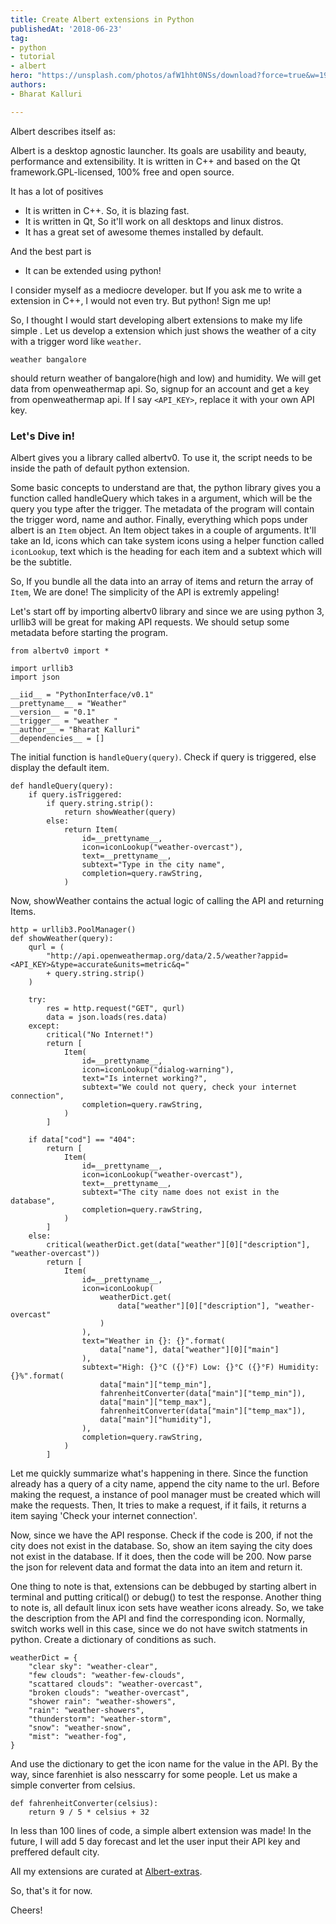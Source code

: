 ```yaml
---
title: Create Albert extensions in Python
publishedAt: '2018-06-23'
tag:
- python
- tutorial
- albert
hero: "https://unsplash.com/photos/afW1hht0NSs/download?force=true&w=1920"
authors:
- Bharat Kalluri

---
```

Albert describes itself as:

Albert is a desktop agnostic launcher. Its goals are usability and beauty,
performance and extensibility. It is written in C++ and based on the Qt
framework.GPL-licensed, 100% free and open source.

It has a lot of positives

- It is written in C++. So, it is blazing fast.
- It is written in Qt, So it'll work on all desktops and linux distros.
- It has a great set of awesome themes installed by default.

And the best part is

- It can be extended using python!

I consider myself as a mediocre developer. but If you ask me to write a
extension in C++, I would not even try. But python! Sign me up!

So, I thought I would start developing albert extensions to make my life simple
. Let us develop a extension which just shows the weather of a city with a
trigger word like `weather`.

`weather bangalore`

should return weather of bangalore(high and low) and humidity. We will get data
from openweathermap api. So, signup for an account and get a key from
openweathermap api. If I say `<API_KEY>`, replace it with your own API
key.

### Let's Dive in!

Albert gives you a library called albertv0. To use it, the script needs to be
inside the path of default python extension.

Some basic concepts to understand are that, the python library gives you a function
called handleQuery which takes in a argument, which will be the query you type after
the trigger. The metadata of the program will contain the trigger word, name and author.
Finally, everything which pops under albert is an `Item` object. An Item object takes in
a couple of arguments. It'll take an Id, icons which can take system icons using a helper
function called `iconLookup`, text which is the heading for each item and a subtext which
will be the subtitle.

So, If you bundle all the data into an array of items and return the array of `Item`, We
are done! The simplicity of the API is extremly appeling!

Let's start off by importing albertv0 library and since we are using python 3, urllib3
will be great for making API requests. We should setup some metadata before starting
the program.

```
from albertv0 import *

import urllib3
import json

__iid__ = "PythonInterface/v0.1"
__prettyname__ = "Weather"
__version__ = "0.1"
__trigger__ = "weather "
__author__ = "Bharat Kalluri"
__dependencies__ = []
```

The initial function is `handleQuery(query)`. Check if query is triggered, else display the default item.

```
def handleQuery(query):
    if query.isTriggered:
        if query.string.strip():
            return showWeather(query)
        else:
            return Item(
                id=__prettyname__,
                icon=iconLookup("weather-overcast"),
                text=__prettyname__,
                subtext="Type in the city name",
                completion=query.rawString,
            )
```

Now, showWeather contains the actual logic of calling the API and returning Items.
```
http = urllib3.PoolManager()
def showWeather(query):
    qurl = (
        "http://api.openweathermap.org/data/2.5/weather?appid=<API_KEY>&type=accurate&units=metric&q="
        + query.string.strip()
    )

    try:
        res = http.request("GET", qurl)
        data = json.loads(res.data)
    except:
        critical("No Internet!")
        return [
            Item(
                id=__prettyname__,
                icon=iconLookup("dialog-warning"),
                text="Is internet working?",
                subtext="We could not query, check your internet connection",
                completion=query.rawString,
            )
        ]

    if data["cod"] == "404":
        return [
            Item(
                id=__prettyname__,
                icon=iconLookup("weather-overcast"),
                text=__prettyname__,
                subtext="The city name does not exist in the database",
                completion=query.rawString,
            )
        ]
    else:
        critical(weatherDict.get(data["weather"][0]["description"], "weather-overcast"))
        return [
            Item(
                id=__prettyname__,
                icon=iconLookup(
                    weatherDict.get(
                        data["weather"][0]["description"], "weather-overcast"
                    )
                ),
                text="Weather in {}: {}".format(
                    data["name"], data["weather"][0]["main"]
                ),
                subtext="High: {}°C ({}°F) Low: {}°C ({}°F) Humidity: {}%".format(
                    data["main"]["temp_min"],
                    fahrenheitConverter(data["main"]["temp_min"]),
                    data["main"]["temp_max"],
                    fahrenheitConverter(data["main"]["temp_max"]),
                    data["main"]["humidity"],
                ),
                completion=query.rawString,
            )
        ]

```
Let me quickly summarize what's happening in there. Since the function already has a query of a city name, append the
city name to the url. Before making the request, a instance of pool manager must be created which will make the requests.
Then, It tries to make a request, if it fails, it returns a item saying 'Check your internet connection'.

Now, since we have the API response. Check if the code is 200, if not the city does not exist in the database. So, show an
item saying the city does not exist in the database. If it does, then the code will be 200. Now parse the json for relevent data
and format the data into an item and return it.

One thing to note is that, extensions can be debbuged by starting albert in terminal and putting critical() or debug() to
test the response. Another thing to note is, all default linux icon sets have weather icons already. So, we take the description from
the API and find the corresponding icon. Normally, switch works well in this case, since we do not have switch statments in python.
Create a dictionary of conditions as such.
```
weatherDict = {
    "clear sky": "weather-clear",
    "few clouds": "weather-few-clouds",
    "scattared clouds": "weather-overcast",
    "broken clouds": "weather-overcast",
    "shower rain": "weather-showers",
    "rain": "weather-showers",
    "thunderstorm": "weather-storm",
    "snow": "weather-snow",
    "mist": "weather-fog",
}
```

And use the dictionary to get the icon name for the value in the API. By the way, since farenhiet is also nesscarry for some people.
Let us make a simple converter from celsius.
```
def fahrenheitConverter(celsius):
    return 9 / 5 * celsius + 32
```

In less than 100 lines of code, a simple albert extension was made! In the future, I will add 5 day forecast and let the user input their API key and preffered default city.

All my extensions are curated at [Albert-extras](https://github.com/BharatKalluri/Albert-Extras).

So, that's it for now.

Cheers!
